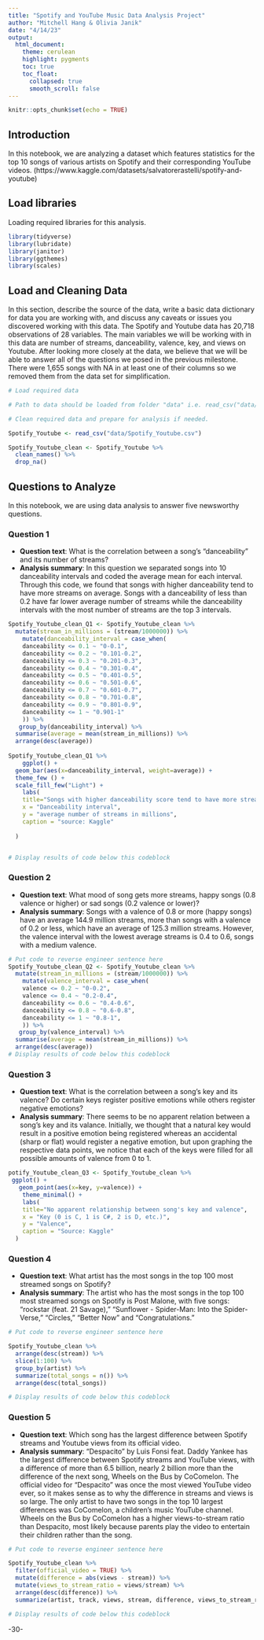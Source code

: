 ```yaml
---
title: "Spotify and YouTube Music Data Analysis Project"
author: "Mitchell Hang & Olivia Janik"
date: "4/14/23"
output:
  html_document:
    theme: cerulean
    highlight: pygments
    toc: true
    toc_float:
      collapsed: true
      smooth_scroll: false
---
```


```r
knitr::opts_chunk$set(echo = TRUE)
```

## Introduction 

In this notebook, we are analyzing a dataset which features statistics for the top 10 songs of various artists on Spotify and their corresponding YouTube videos. (https://www.kaggle.com/datasets/salvatorerastelli/spotify-and-youtube)

## Load libraries

Loading required libraries for this analysis.

```r
library(tidyverse)
library(lubridate)
library(janitor)
library(ggthemes)
library(scales)
```

## Load and Cleaning Data

In this section, describe the source of the data, write a basic data dictionary for data you are working with, and discuss any caveats or issues you discovered working with this data. 
The Spotify and Youtube data has 20,718 observations of 28 variables. The main variables we will be working with in this data are number of streams, danceability, valence, key, and views on Youtube. After looking more closely at the data, we believe that we will be able to answer all of the questions we posed in the previous milestone. There were 1,655 songs with NA in at least one of their columns so we removed them from the data set for simplification.

```r
# Load required data

# Path to data should be loaded from folder "data" i.e. read_csv("data/name_of_data.csv")

# Clean required data and prepare for analysis if needed. 

Spotify_Youtube <- read_csv("data/Spotify_Youtube.csv")

Spotify_Youtube_clean <- Spotify_Youtube %>%
  clean_names() %>%
  drop_na()


```

## Questions to Analyze
In this notebook, we are using data analysis to answer five newsworthy questions.

### Question 1

* **Question text**: What is the correlation between a song’s “danceability” and its number of streams?
* **Analysis summary**: In this question we separated songs into 10 danceability intervals and coded the average mean for each interval. Through this code, we found that songs with higher danceability tend to have more streams on average. Songs with a danceability of less than 0.2 have far lower average number of streams while the danceability intervals with the most number of streams are the top 3 intervals.

```r
Spotify_Youtube_clean_Q1 <- Spotify_Youtube_clean %>%
  mutate(stream_in_millions = (stream/1000000)) %>%
    mutate(danceability_interval = case_when(
    danceability <= 0.1 ~ "0-0.1",
    danceability <= 0.2 ~ "0.101-0.2",
    danceability <= 0.3 ~ "0.201-0.3",
    danceability <= 0.4 ~ "0.301-0.4",
    danceability <= 0.5 ~ "0.401-0.5",
    danceability <= 0.6 ~ "0.501-0.6",
    danceability <= 0.7 ~ "0.601-0.7",
    danceability <= 0.8 ~ "0.701-0.8",
    danceability <= 0.9 ~ "0.801-0.9",
    danceability <= 1 ~ "0.901-1"
    )) %>%
   group_by(danceability_interval) %>%
  summarise(average = mean(stream_in_millions)) %>%
  arrange(desc(average))
  
Spotify_Youtube_clean_Q1 %>%
    ggplot() +
  geom_bar(aes(x=danceability_interval, weight=average)) +
  theme_few () +
  scale_fill_few("Light") +
    labs(
    title="Songs with higher danceability score tend to have more streams",
    x = "Danceability interval",
    y = "average number of streams in millions",
    caption = "source: Kaggle"
    
  )


# Display results of code below this codeblock

```

### Question 2

* **Question text**: What mood of song gets more streams, happy songs (0.8 valence or higher) or sad songs (0.2 valence or lower)?
* **Analysis summary**: Songs with a valence of 0.8 or more (happy songs) have an average 144.9 million streams, more than songs with a valence of 0.2 or less, which have an average of 125.3 million streams. However, the valence interval with the lowest average streams is 0.4 to 0.6, songs with a medium valence. 

```r
# Put code to reverse engineer sentence here
Spotify_Youtube_clean_Q2 <- Spotify_Youtube_clean %>%
  mutate(stream_in_millions = (stream/1000000)) %>%
    mutate(valence_interval = case_when(
    valence <= 0.2 ~ "0-0.2",
    valence <= 0.4 ~ "0.2-0.4",
    danceability <= 0.6 ~ "0.4-0.6",
    danceability <= 0.8 ~ "0.6-0.8",
    danceability <= 1 ~ "0.8-1",
    )) %>%
   group_by(valence_interval) %>%
  summarise(average = mean(stream_in_millions)) %>%
  arrange(desc(average))
# Display results of code below this codeblock

```

### Question 3

* **Question text**: What is the correlation between a song’s key and its valence? Do certain keys register positive emotions while others register negative emotions?
* **Analysis summary**: There seems to be no apparent relation between a song's key and its valance. Initially, we thought that a natural key would result in a positive emotion being registered whereas an accidental (sharp or flat) would register a negative emotion, but upon graphing the respective data points, we notice that each of the keys were filled for all possible amounts of valence from 0 to 1.


```r
potify_Youtube_clean_Q3 <- Spotify_Youtube_clean %>%
 ggplot() +
   geom_point(aes(x=key, y=valence)) +
    theme_minimal() +
    labs(
    title="No apparent relationship between song's key and valence",
    x = "Key (0 is C, 1 is C#, 2 is D, etc.)",
    y = "Valence",
    caption = "Source: Kaggle"
  )

```

### Question 4

* **Question text**: What artist has the most songs in the top 100 most streamed songs on Spotify?
* **Analysis summary**: The artist who has the most songs in the top 100 most streamed songs on Spotify is Post Malone, with five songs: "rockstar (feat. 21 Savage)," "Sunflower - Spider-Man: Into the Spider-Verse," "Circles," "Better Now" and "Congratulations."

```r
# Put code to reverse engineer sentence here

Spotify_Youtube_clean %>%
  arrange(desc(stream)) %>%
  slice(1:100) %>%
  group_by(artist) %>%
  summarize(total_songs = n()) %>%
  arrange(desc(total_songs))

# Display results of code below this codeblock

```

### Question 5

* **Question text**: Which song has the largest difference between Spotify streams and Youtube views from its official video. 
* **Analysis summary**: "Despacito" by Luis Fonsi feat. Daddy Yankee has the largest difference between Spotify streams and YouTube views, with a difference of more than 6.5 billion, nearly 2 billion more than the difference of the next song, Wheels on the Bus by CoComelon. The official video for "Despacito" was once the most viewed YouTube video ever, so it makes sense as to why the difference in streams and views is so large. The only artist to have two songs in the top 10 largest differences was CoComelon, a children's music YouTube channel. Wheels on the Bus by CoComelon has a higher views-to-stream ratio than Despacito, most likely because parents play the video to entertain their children rather than the song.

```r
# Put code to reverse engineer sentence here

Spotify_Youtube_clean %>%
  filter(official_video = TRUE) %>%
  mutate(difference = abs(views - stream)) %>%
  mutate(views_to_stream_ratio = views/stream) %>%
  arrange(desc(difference)) %>%
  summarize(artist, track, views, stream, difference, views_to_stream_ratio)

# Display results of code below this codeblock

```

-30-